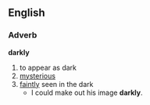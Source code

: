== English ==
=== Adverb ===
'''darkly'''
# to appear as dark
# [[mysterious]]
# [[faint]]ly seen in the dark
#* I could make out his image '''darkly'''.